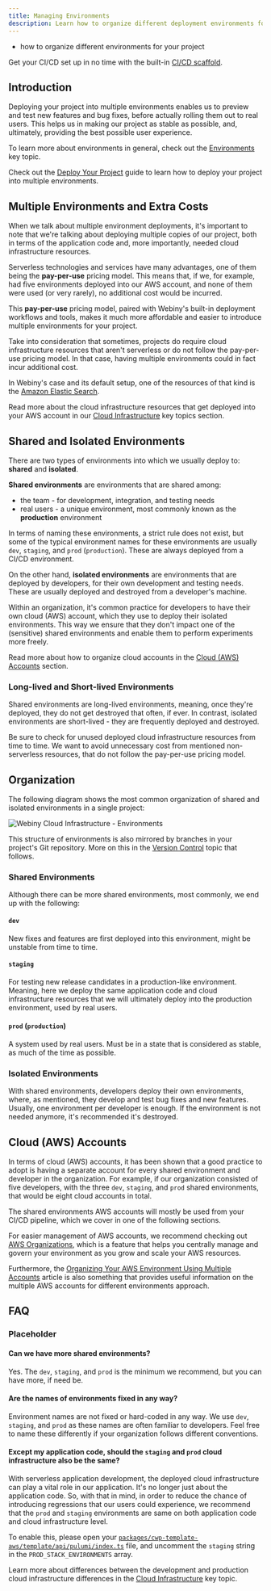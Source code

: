 ```yaml
---
title: Managing Environments
description: Learn how to organize different deployment environments for your project
---
```



<Alert type="success" title="What you'll learn">

- how to organize different environments for your project

</Alert>

<Alert type="info">

Get your CI/CD set up in no time with the built-in [CI/CD scaffold](/docs/how-to-guides/scaffolding/ci-cd).

</Alert>

## Introduction

Deploying your project into multiple environments enables us to preview and test new features and bug fixes, before actually rolling them out to real users. This helps us in making our project as stable as possible, and, ultimately, providing the best possible user experience.

<Alert type="info">

To learn more about environments in general, check out the [Environments](/docs/key-topics/deployment/environments) key topic.

</Alert>

<Alert type="success">

Check out the [Deploy Your Project](/docs/how-to-guides/deployment/deploy-your-project) guide to learn how to deploy your project into multiple environments.

</Alert>

## Multiple Environments and Extra Costs

When we talk about multiple environment deployments, it's important to note that we're talking about deploying multiple copies of our project, both in terms of the application code and, more importantly, needed cloud infrastructure resources.

Serverless technologies and services have many advantages, one of them being the **pay-per-use** pricing model. This means that, if we, for example, had five environments deployed into our AWS account, and none of them were used (or very rarely), no additional cost would be incurred.

This **pay-per-use** pricing model, paired with Webiny's built-in deployment workflows and tools, makes it much more affordable and easier to introduce multiple environments for your project.

<Alert type="warning" title="Non-Serverless Resources">

Take into consideration that sometimes, projects do require cloud infrastructure resources that aren't serverless or do not follow the pay-per-use pricing model. In that case, having multiple environments could in fact incur additional cost.

In Webiny's case and its default setup, one of the resources of that kind is the [Amazon Elastic Search](https://aws.amazon.com/elasticsearch-service/pricing/).

</Alert>

<Alert type="info">

Read more about the cloud infrastructure resources that get deployed into your AWS account in our [Cloud Infrastructure](/docs/key-topics/cloud-infrastructure/introduction) key topics section.

</Alert>

## Shared and Isolated Environments

There are two types of environments into which we usually deploy to: **shared** and **isolated**.

**Shared environments** are environments that are shared among:

- the team - for development, integration, and testing needs
- real users - a unique environment, most commonly known as the **production** environment

In terms of naming these environments, a strict rule does not exist, but some of the typical environment names for these environments are usually `dev`, `staging`, and `prod` (`production`). These are always deployed from a CI/CD environment.

On the other hand, **isolated environments** are environments that are deployed by developers, for their own development and testing needs. These are usually deployed and destroyed from a developer's machine.

<Alert type="info">

Within an organization, it's common practice for developers to have their own cloud (AWS) account, which they use to deploy their isolated environments. This way we ensure that they don't impact one of the (sensitive) shared environments and enable them to perform experiments more freely.

Read more about how to organize cloud accounts in the [Cloud (AWS) Accounts](/docs/key-topics/ci-cd/environments#cloud-aws-accounts) section.

</Alert>

### Long-lived and Short-lived Environments

Shared environments are long-lived environments, meaning, once they're deployed, they do not get destroyed that often, if ever. In contrast, isolated environments are short-lived - they are frequently deployed and destroyed.

<Alert type="warning" title="Caution">

Be sure to check for unused deployed cloud infrastructure resources from time to time. We want to avoid unnecessary cost from mentioned non-serverless resources, that do not follow the pay-per-use pricing model.

</Alert>

## Organization

The following diagram shows the most common organization of shared and isolated environments in a single project:

![Webiny Cloud Infrastructure - Environments](./assets/environments.png)

<Alert type="info">

This structure of environments is also mirrored by branches in your project's Git repository. More on this in the [Version Control](/docs/key-topics/ci-cd/version-control) topic that follows.

</Alert>

### Shared Environments

Although there can be more shared environments, most commonly, we end up with the following:

#### `dev`

New fixes and features are first deployed into this environment, might be unstable from time to time.

#### `staging`

For testing new release candidates in a production-like environment. Meaning, here we deploy the same application code and cloud infrastructure resources that we will ultimately deploy into the production environment, used by real users.

#### `prod` (`production`)

A system used by real users. Must be in a state that is considered as stable, as much of the time as possible.

### Isolated Environments

With shared environments, developers deploy their own environments, where, as mentioned, they develop and test bug fixes and new features. Usually, one environment per developer is enough. If the environment is not needed anymore, it's recommended it's destroyed.

## Cloud (AWS) Accounts

In terms of cloud (AWS) accounts, it has been shown that a good practice to adopt is having a separate account for every shared environment and developer in the organization. For example, if our organization consisted of five developers, with the three `dev`, `staging`, and `prod` shared environments, that would be eight cloud accounts in total.

<Alert type="info">

The shared environments AWS accounts will mostly be used from your CI/CD pipeline, which we cover in one of the following sections.

</Alert>

<Alert type="success">

For easier management of AWS accounts, we recommend checking out [AWS Organizations](https://aws.amazon.com/organizations/), which is a feature that helps you centrally manage and govern your environment as you grow and scale your AWS resources.

Furthermore, the [Organizing Your AWS Environment Using Multiple Accounts](https://docs.aws.amazon.com/whitepapers/latest/organizing-your-aws-environment/organizing-your-aws-environment.html) article is also something that provides useful information on the multiple AWS accounts for different environments approach.

</Alert>

## FAQ

### Placeholder

#### Can we have more shared environments?

Yes. The `dev`, `staging`, and `prod` is the minimum we recommend, but you can have more, if need be.

#### Are the names of environments fixed in any way?

Environment names are not fixed or hard-coded in any way. We use `dev`, `staging`, and `prod` as these names are often familiar to developers. Feel free to name these differently if your organization follows different conventions.

#### Except my application code, should the `staging` and `prod` cloud infrastructure also be the same?

With serverless application development, the deployed cloud infrastructure can play a vital role in our application. It's no longer just about the application code. So, with that in mind, in order to reduce the chance of introducing regressions that our users could experience, we recommend that the `prod` and `staging` environments are same on both application code and cloud infrastructure level.

To enable this, please open your [`packages/cwp-template-aws/template/api/pulumi/index.ts`](https://github.com/webiny/webiny-js/blob/next/packages/cwp-template-aws/template/api/pulumi/index.ts#L7) file, and uncomment the `staging` string in the `PROD_STACK_ENVIRONMENTS` array.

<Alert type="info">

Learn more about differences between the development and production cloud infrastructure differences in the [Cloud Infrastructure](/docs/key-topics/cloud-infrastructure/api/introduction#different-cloud-infrastructure-setups) key topic.

</Alert>
